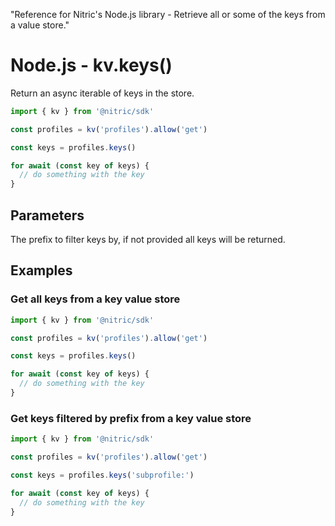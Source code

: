   "Reference for Nitric's Node.js library - Retrieve all or some of the keys from a value store."

# Node.js - kv.keys()

Return an async iterable of keys in the store.

```javascript
import { kv } from '@nitric/sdk'

const profiles = kv('profiles').allow('get')

const keys = profiles.keys()

for await (const key of keys) {
  // do something with the key
}
```

## Parameters

<Properties>
  <Property name="prefix" type="string">
    The prefix to filter keys by, if not provided all keys will be returned.
  </Property>
</Properties>

## Examples

### Get all keys from a key value store

```javascript
import { kv } from '@nitric/sdk'

const profiles = kv('profiles').allow('get')

const keys = profiles.keys()

for await (const key of keys) {
  // do something with the key
}
```

### Get keys filtered by prefix from a key value store

```javascript
import { kv } from '@nitric/sdk'

const profiles = kv('profiles').allow('get')

const keys = profiles.keys('subprofile:')

for await (const key of keys) {
  // do something with the key
}
```

